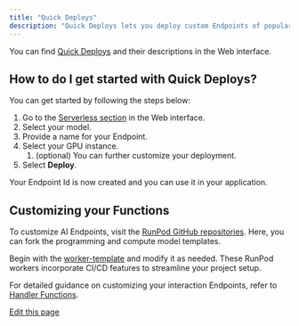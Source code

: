 ```yaml
---
title: "Quick Deploys"
description: "Quick Deploys lets you deploy custom Endpoints of popular models with minimal configuration."
---
```


You can find [Quick Deploys](https://www.runpod.io/console/serverless) and their descriptions in the Web interface.

## How to do I get started with Quick Deploys?[​](#how-to-do-i-get-started-with-quick-deploys "Direct link to How to do I get started with Quick Deploys?")

You can get started by following the steps below:

1. Go to the [Serverless section](https://www.runpod.io/console/serverless) in the Web interface.
2. Select your model.
3. Provide a name for your Endpoint.
4. Select your GPU instance.
   1. (optional) You can further customize your deployment.
5. Select **Deploy**.

Your Endpoint Id is now created and you can use it in your application.

## Customizing your Functions[​](#customizing-your-functions "Direct link to Customizing your Functions")

To customize AI Endpoints, visit the [RunPod GitHub repositories](https://github.com/runpod-workers). Here, you can fork the programming and compute model templates.

Begin with the [worker-template](https://github.com/runpod-workers/worker-template) and modify it as needed. These RunPod workers incorporate CI/CD features to streamline your project setup.

For detailed guidance on customizing your interaction Endpoints, refer to [Handler Functions](/serverless/workers/handlers/overview).

[Edit this page](https://github.com/runpod/docs/blob/main/docs/serverless/quick-deploys.md)
